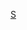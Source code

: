 {{Userbox
 |border-c = #8D608C
 |border-s = 1
 |id-c = orange
 |id-s = 12
 |id-fc = #000000
 |info-c = lightgreen
 |info-s = 9
 |info-fc = #000000
 |id = [[File:Go board part.jpg|45px]]
 |info = 這個用戶是'''[[WikiProject:圍棋|圍棋專題]]'''的參與者。
}}<includeonly>{{namespace|User|[[Category:參與圍棋專題的維基人|{{PAGENAME}}]]}}</includeonly>
<noinclude>
[[Category:專題用戶標誌模板|S]]
</noinclude>